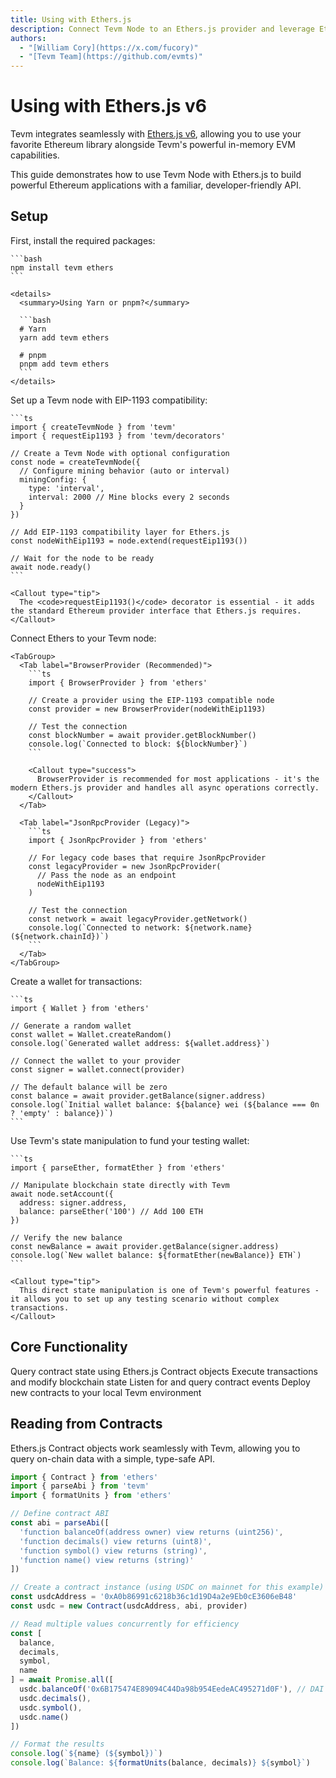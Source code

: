 ```yaml
---
title: Using with Ethers.js
description: Connect Tevm Node to an Ethers.js provider and leverage Ethers.js functionality
authors:
  - "[William Cory](https://x.com/fucory)"
  - "[Tevm Team](https://github.com/evmts)"
---
```




# Using with Ethers.js v6

<Callout type="info" emoji="⚡">
  Tevm integrates seamlessly with <a href="https://docs.ethers.org/v6/" target="_blank">Ethers.js v6</a>, allowing you to use your favorite Ethereum library alongside Tevm's powerful in-memory EVM capabilities.
</Callout>

This guide demonstrates how to use Tevm Node with Ethers.js to build powerful Ethereum applications with a familiar, developer-friendly API.

## Setup

<Steps>
  <Step title="Install Dependencies">
    First, install the required packages:

    ```bash
    npm install tevm ethers
    ```

    <details>
      <summary>Using Yarn or pnpm?</summary>

      ```bash
      # Yarn
      yarn add tevm ethers

      # pnpm
      pnpm add tevm ethers
      ```
    </details>
  </Step>

  <Step title="Create the Tevm Node">
    Set up a Tevm node with EIP-1193 compatibility:

    ```ts
    import { createTevmNode } from 'tevm'
    import { requestEip1193 } from 'tevm/decorators'

    // Create a Tevm Node with optional configuration
    const node = createTevmNode({
      // Configure mining behavior (auto or interval)
      miningConfig: {
        type: 'interval',
        interval: 2000 // Mine blocks every 2 seconds
      }
    })

    // Add EIP-1193 compatibility layer for Ethers.js
    const nodeWithEip1193 = node.extend(requestEip1193())

    // Wait for the node to be ready
    await node.ready()
    ```

    <Callout type="tip">
      The <code>requestEip1193()</code> decorator is essential - it adds the standard Ethereum provider interface that Ethers.js requires.
    </Callout>
  </Step>

  <Step title="Create an Ethers Provider">
    Connect Ethers to your Tevm node:

    <TabGroup>
      <Tab label="BrowserProvider (Recommended)">
        ```ts
        import { BrowserProvider } from 'ethers'

        // Create a provider using the EIP-1193 compatible node
        const provider = new BrowserProvider(nodeWithEip1193)

        // Test the connection
        const blockNumber = await provider.getBlockNumber()
        console.log(`Connected to block: ${blockNumber}`)
        ```

        <Callout type="success">
          BrowserProvider is recommended for most applications - it's the modern Ethers.js provider and handles all async operations correctly.
        </Callout>
      </Tab>

      <Tab label="JsonRpcProvider (Legacy)">
        ```ts
        import { JsonRpcProvider } from 'ethers'

        // For legacy code bases that require JsonRpcProvider
        const legacyProvider = new JsonRpcProvider(
          // Pass the node as an endpoint
          nodeWithEip1193
        )

        // Test the connection
        const network = await legacyProvider.getNetwork()
        console.log(`Connected to network: ${network.name} (${network.chainId})`)
        ```
      </Tab>
    </TabGroup>
  </Step>

  <Step title="Set Up a Wallet">
    Create a wallet for transactions:

    ```ts
    import { Wallet } from 'ethers'

    // Generate a random wallet
    const wallet = Wallet.createRandom()
    console.log(`Generated wallet address: ${wallet.address}`)

    // Connect the wallet to your provider
    const signer = wallet.connect(provider)

    // The default balance will be zero
    const balance = await provider.getBalance(signer.address)
    console.log(`Initial wallet balance: ${balance} wei (${balance === 0n ? 'empty' : balance})`)
    ```
  </Step>

  <Step title="Fund the Account">
    Use Tevm's state manipulation to fund your testing wallet:

    ```ts
    import { parseEther, formatEther } from 'ethers'

    // Manipulate blockchain state directly with Tevm
    await node.setAccount({
      address: signer.address,
      balance: parseEther('100') // Add 100 ETH
    })

    // Verify the new balance
    const newBalance = await provider.getBalance(signer.address)
    console.log(`New wallet balance: ${formatEther(newBalance)} ETH`)
    ```

    <Callout type="tip">
      This direct state manipulation is one of Tevm's powerful features - it allows you to set up any testing scenario without complex transactions.
    </Callout>
  </Step>
</Steps>

## Core Functionality

<CardGrid>
  <Card title="Reading Contracts" href="#reading-from-contracts">
    Query contract state using Ethers.js Contract objects
  </Card>
  <Card title="Writing to Contracts" href="#writing-to-contracts">
    Execute transactions and modify blockchain state
  </Card>
  <Card title="Event Handling" href="#event-handling">
    Listen for and query contract events
  </Card>
  <Card title="Contract Deployment" href="#contract-deployment">
    Deploy new contracts to your local Tevm environment
  </Card>
</CardGrid>

## Reading from Contracts

<Callout type="tip" emoji="📚">
  Ethers.js Contract objects work seamlessly with Tevm, allowing you to query on-chain data with a simple, type-safe API.
</Callout>

```ts
import { Contract } from 'ethers'
import { parseAbi } from 'tevm'
import { formatUnits } from 'ethers'

// Define contract ABI
const abi = parseAbi([
  'function balanceOf(address owner) view returns (uint256)',
  'function decimals() view returns (uint8)',
  'function symbol() view returns (string)',
  'function name() view returns (string)'
])

// Create a contract instance (using USDC on mainnet for this example)
const usdcAddress = '0xA0b86991c6218b36c1d19D4a2e9Eb0cE3606eB48'
const usdc = new Contract(usdcAddress, abi, provider)

// Read multiple values concurrently for efficiency
const [
  balance,
  decimals,
  symbol,
  name
] = await Promise.all([
  usdc.balanceOf('0x6B175474E89094C44Da98b954EedeAC495271d0F'), // DAI address
  usdc.decimals(),
  usdc.symbol(),
  usdc.name()
])

// Format the results
console.log(`${name} (${symbol})`)
console.log(`Balance: ${formatUnits(balance, decimals)} ${symbol}`)
